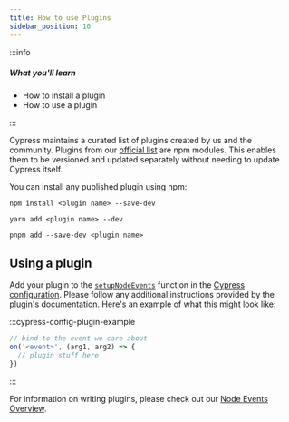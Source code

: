```yaml
---
title: How to use Plugins
sidebar_position: 10
---
```


:::info

##### <Icon name="question-circle" color="#42a1c0" /> What you'll learn

- How to install a plugin
- How to use a plugin

:::

Cypress maintains a curated list of plugins created by us and the community.
Plugins from our [official list](/app/plugins/plugins-list) are npm modules. This enables them to
be versioned and updated separately without needing to update Cypress itself.

You can install any published plugin using npm:

<Tabs>
  <TabItem value="npm">

```shell
npm install <plugin name> --save-dev
```

  </TabItem>

  <TabItem value="yarn">

```shell
yarn add <plugin name> --dev
```

  </TabItem>

  <TabItem value="pnpm">

```shell
pnpm add --save-dev <plugin name>
```

  </TabItem>
</Tabs>

## Using a plugin

Add your plugin to the
[`setupNodeEvents`](/app/references/configuration#setupNodeEvents)
function in the [Cypress configuration](/app/references/configuration). Please follow any additional instructions provided by the plugin's documentation.
Here's an example of what this might look like:

:::cypress-config-plugin-example

```ts
// bind to the event we care about
on('<event>', (arg1, arg2) => {
  // plugin stuff here
})
```

:::

For information on writing plugins, please check out our
[Node Events Overview](/api/node-events/overview).
